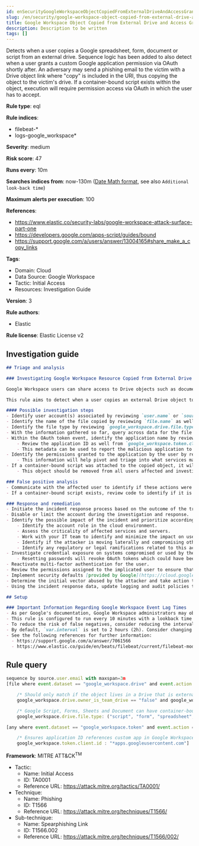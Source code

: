 ```yaml
---
id: enSecurityGoogleWorkspaceObjectCopiedFromExternalDriveAndAccessGrantedToCustomApplication
slug: /en/security/google-workspace-object-copied-from-external-drive-and-access-granted-to-custom-application
title: Google Workspace Object Copied from External Drive and Access Granted to Custom Application
description: Description to be written
tags: []
---
```


<div id="google-workspace-object-copied-from-external-drive-and-access-granted-to-custom-application"></div>

Detects when a user copies a Google spreadsheet, form, document or script from an external drive. Sequence logic has been added to also detect when a user grants a custom Google application permission via OAuth shortly after. An adversary may send a phishing email to the victim with a Drive object link where "copy" is included in the URI, thus copying the object to the victim's drive. If a container-bound script exists within the object, execution will require permission access via OAuth in which the user has to accept.

**Rule type**: eql

**Rule indices**: 

* filebeat-*
* logs-google_workspace*

**Severity**: medium

**Risk score**: 47

**Runs every**: 10m

**Searches indices from**: now-130m ([Date Math format](((ref))/common-options.html#date-math), see also <DocLink id="enSecurityRulesUiCreate" section="set-the-rules-schedule">`Additional look-back time`</DocLink>)

**Maximum alerts per execution**: 100

**References**: 

* https://www.elastic.co/security-labs/google-workspace-attack-surface-part-one
* https://developers.google.com/apps-script/guides/bound
* https://support.google.com/a/users/answer/13004165#share_make_a_copy_links

**Tags**: 

* Domain: Cloud
* Data Source: Google Workspace
* Tactic: Initial Access
* Resources: Investigation Guide

**Version**: 3

**Rule authors**: 

* Elastic

**Rule license**: Elastic License v2

## Investigation guide

```markdown
## Triage and analysis

### Investigating Google Workspace Resource Copied from External Drive and Access Granted to Custom Application

Google Workspace users can share access to Drive objects such as documents, sheets, and forms via email delivery or a shared link. Shared link URIs have parameters like `view` or `edit` to indicate the recipient's permissions. The `copy` parameter allows the recipient to copy the object to their own Drive, which grants the object with the same privileges as the recipient. Specific objects in Google Drive allow container-bound scripts that run on Google's Apps Script platform. Container-bound scripts can contain malicious code that executes with the recipient's privileges if in their Drive.

This rule aims to detect when a user copies an external Drive object to their Drive storage and then grants permissions to a custom application via OAuth prompt.

#### Possible investigation steps
- Identify user account(s) associated by reviewing `user.name` or `source.user.email` in the alert.
- Identify the name of the file copied by reviewing `file.name` as well as the `file.id` for triaging.
- Identify the file type by reviewing `google_workspace.drive.file.type`.
- With the information gathered so far, query across data for the file metadata to determine if this activity is isolated or widespread.
- Within the OAuth token event, identify the application name by reviewing `google_workspace.token.app_name`.
    - Review the application ID as well from `google_workspace.token.client.id`.
    - This metadata can be used to report the malicious application to Google for permanent blacklisting.
- Identify the permissions granted to the application by the user by reviewing `google_workspace.token.scope.data.scope_name`.
    - This information will help pivot and triage into what services may have been affected.
- If a container-bound script was attached to the copied object, it will also exist in the user's drive.
    - This object should be removed from all users affected and investigated for a better understanding of the malicious code.

### False positive analysis
- Communicate with the affected user to identify if these actions were intentional
- If a container-bound script exists, review code to identify if it is benign or malicious

### Response and remediation
- Initiate the incident response process based on the outcome of the triage.
- Disable or limit the account during the investigation and response.
- Identify the possible impact of the incident and prioritize accordingly; the following actions can help you gain context:
    - Identify the account role in the cloud environment.
    - Assess the criticality of affected services and servers.
    - Work with your IT team to identify and minimize the impact on users.
    - Identify if the attacker is moving laterally and compromising other accounts, servers, or services.
    - Identify any regulatory or legal ramifications related to this activity.
- Investigate credential exposure on systems compromised or used by the attacker to ensure all compromised accounts are identified. Reset passwords or delete API keys as needed to revoke the attacker's access to the environment. Work with your IT teams to minimize the impact on business operations during these actions.
    - Resetting passwords will revoke OAuth tokens which could have been stolen.
- Reactivate multi-factor authentication for the user.
- Review the permissions assigned to the implicated user to ensure that the least privilege principle is being followed.
- Implement security defaults [provided by Google](https://cloud.google.com/security-command-center/docs/how-to-investigate-threats).
- Determine the initial vector abused by the attacker and take action to prevent reinfection via the same vector.
- Using the incident response data, update logging and audit policies to improve the mean time to detect (MTTD) and the mean time to respond (MTTR).

## Setup

### Important Information Regarding Google Workspace Event Lag Times
- As per Google's documentation, Google Workspace administrators may observe lag times ranging from minutes up to 3 days between the time of an event's occurrence and the event being visible in the Google Workspace admin/audit logs.
- This rule is configured to run every 10 minutes with a lookback time of 130 minutes.
- To reduce the risk of false negatives, consider reducing the interval that the Google Workspace (formerly G Suite) Filebeat module polls Google's reporting API for new events.
- By default, `var.interval` is set to 2 hours (2h). Consider changing this interval to a lower value, such as 10 minutes (10m).
- See the following references for further information:
  - https://support.google.com/a/answer/7061566
  - https://www.elastic.co/guide/en/beats/filebeat/current/filebeat-module-google_workspace.html
```

## Rule query

```js
sequence by source.user.email with maxspan=3m
[file where event.dataset == "google_workspace.drive" and event.action == "copy" and

    /* Should only match if the object lives in a Drive that is external to the user's GWS organization */
    google_workspace.drive.owner_is_team_drive == "false" and google_workspace.drive.copy_type == "external" and

    /* Google Script, Forms, Sheets and Document can have container-bound scripts */
    google_workspace.drive.file.type: ("script", "form", "spreadsheet", "document")]

[any where event.dataset == "google_workspace.token" and event.action == "authorize" and

    /* Ensures application ID references custom app in Google Workspace and not GCP */
    google_workspace.token.client.id : "*apps.googleusercontent.com"]

```

**Framework**: MITRE ATT&CK<sup>TM</sup>

* Tactic:
    * Name: Initial Access
    * ID: TA0001
    * Reference URL: https://attack.mitre.org/tactics/TA0001/
* Technique:
    * Name: Phishing
    * ID: T1566
    * Reference URL: https://attack.mitre.org/techniques/T1566/
* Sub-technique:
    * Name: Spearphishing Link
    * ID: T1566.002
    * Reference URL: https://attack.mitre.org/techniques/T1566/002/

